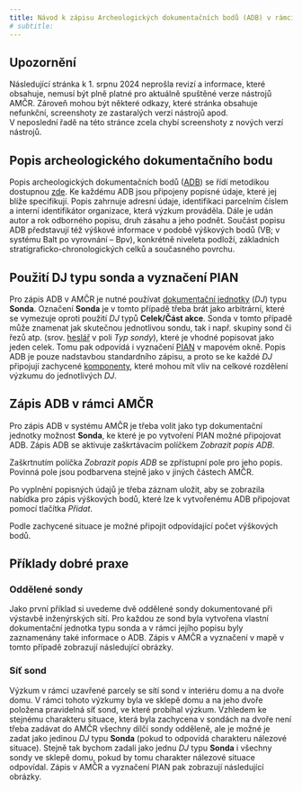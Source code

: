 ```yaml
---
title: Návod k zápisu Archeologických dokumentačních bodů (ADB) v rámci Pražské památkové rezervace
# subtitle: 
---
```


::: {.callout-important}

## Upozornění

Následující stránka k 1. srpnu 2024 neprošla revizí a informace, které obsahuje, nemusí být plně platné pro aktuálně spuštěné verze nástrojů AMČR.
Zároveň mohou být některé odkazy, které stránka obsahuje nefunkční, screenshoty ze zastaralých verzí nástrojů apod.  
V neposlední řadě na této stránce zcela chybí screenshoty z nových verzí nástrojů.

:::

## Popis archeologického dokumentačního bodu

Popis archeologických dokumentačních bodů ([ADB](/slovnik/index.qmd#madb)) se řídí metodikou dostupnou [zde](http://www.praha-archeologicka.cz/files/databaze-madb.pdf){.external}.
Ke každému ADB jsou připojeny popisné údaje, které jej blíže specifikují.
Popis zahrnuje adresní údaje, identifikaci parcelním číslem a interní identifikátor organizace, která výzkum prováděla.
Dále je udán autor a rok odborného popisu, druh zásahu a jeho podnět.
Součást popisu ADB představují též výškové informace v podobě výškových bodů (VB; v systému Balt po vyrovnání – Bpv), konkrétně niveleta podloží, základních stratigraficko-chronologických celků a současného povrchu.

## Použití DJ typu sonda a vyznačení PIAN

Pro zápis ADB v AMČR je nutné používat [dokumentační jednotky](/slovnik/index.qmd#dokumentační-jednotky) (*DJ*) typu **Sonda**.
Označení **Sonda** je v tomto případě třeba brát jako arbitrární, které se vymezuje oproti použití *DJ* typů **Celek/Část akce**.
Sonda v tomto případě může znamenat jak skutečnou jednotlivou sondu, tak i např. skupiny sond či řezů atp. (srov. [heslář](/o-systemu/heslare.qmd#sondy-madb) v poli *Typ sondy*), které je vhodné popisovat jako jeden celek.
Tomu pak odpovídá i vyznačení [PIAN](/slovnik/index.qmd#pian) v mapovém okně.
Popis ADB je pouze nadstavbou standardního zápisu, a proto se ke každé *DJ* připojují zachycené [komponenty](/slovnik/index.qmd#komponenty), které mohou mít vliv na celkové rozdělení výzkumu do jednotlivých *DJ*.

## Zápis ADB v rámci AMČR

Pro zápis ADB v systému AMČR je třeba volit jako typ dokumentační jednotky možnost **Sonda**, ke které je po vytvoření PIAN možné připojovat ADB.
Zápis ADB se aktivuje zaškrtávacím políčkem *Zobrazit popis ADB*.

<!-- ![Nastavení dokumentační jednotky pro možnost zápisu ADB](){#fig-adb-init} -->

Zaškrtnutím políčka *Zobrazit popis ADB* se zpřístupní pole pro jeho popis.
Povinná pole jsou podbarvena stejně jako v jiných částech AMČR.

<!-- ![Aktivovaná pole pro zápis ADB](){#fig-adb-pole} -->

Po vyplnění popisných údajů je třeba záznam uložit, aby se zobrazila nabídka pro zápis výškových bodů, které lze k vytvořenému ADB připojovat pomocí tlačítka *Přidat*.

<!-- ![Připojení výškového bodu k ADB](){#fig-adb-bod} -->

Podle zachycené situace je možné připojit odpovídající počet výškových bodů.

<!-- ![Připojené výškové body se zaznamenanými úrovněmi](){#fig-adb-uroven} -->

## Příklady dobré praxe

### Oddělené sondy

Jako první příklad si uvedeme dvě oddělené sondy dokumentované při výstavbě inženýrských sítí.
Pro každou ze sond byla vytvořena vlastní dokumentační jednotka typu sonda a v rámci jejího popisu byly zaznamenány také informace o ADB.
Zápis v AMČR a vyznačení v mapě v tomto případě zobrazují následující obrázky.

<!-- ![Příklad zápisu v AMČR pro situaci dvou zkoumaných sond s připojenými ADB](){#fig-adb-sonda1} -->

<!-- ![Vyznačení obou sond v mapovém okně AMČR](){#fig-adb-sonda2} -->

### Síť sond

Výzkum v rámci uzavřené parcely se sítí sond v interiéru domu a na dvoře domu.
V rámci tohoto výzkumy byla ve sklepě domu a na jeho dvoře položena pravidelná síť sond, ve které probíhal výzkum.
Vzhledem ke stejnému charakteru situace, která byla zachycena v sondách na dvoře není třeba zadávat do AMČR všechny dílčí sondy odděleně, ale je možné je zadat jako jedinou *DJ* typu **Sonda** (pokud to odpovídá charakteru nálezové situace).
Stejně tak bychom zadali jako jednu *DJ* typu **Sonda** i všechny sondy ve sklepě domu, pokud by tomu charakter nálezové situace odpovídal.
Zápis v AMČR a vyznačení PIAN pak zobrazují následující obrázky.

<!-- ![Příklad zápisu skupiny sond s připojenými ADB](){#fig-adb-sit1} -->

<!-- ![Vyznačení PIAN pro dvě skupiny sond v mapovém okně AMČR](){#fig-adb-sit2} -->
